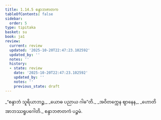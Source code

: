 ```yaml
---
title: 1.14.5 စန္ဒာဘဇာတက
tableOfContents: false
sidebar:
  order: 5
type: tipitaka
basket: su
book: ja1
review:
  current: review
  updated: '2025-10-20T22:47:23.102592'
  updated_by: ''
  notes: ''
  history:
  - state: review
    date: '2025-10-20T22:47:23.102592'
    updated_by: ''
    notes: ''
    previous_state: draft
---
```



<DynamicBreadcrumb />


<ReviewStatus review={frontmatter.review} showDetails={true} />

<HypothesisAnnotation frontmatter={frontmatter} />

<Division number="135" book="ja1" e="ch" v="22" p="31">

<Paragraph number="299" type="verses" book="ja1">
_“စန္ဒာဘံ သူရိယာဘဉ္စ,_  
_ယောဓ ပညာယ ဂါဓ”တိ._  
_အဝိတက္ကေန ဈာနေန,_  
_ဟောတိ အာဘဿရူပဂေါတိ._  


</Paragraph>
</Division>

<Paragraph number="300" type="center" book="ja1">
စန္ဒာဘဇာတကံ ပဉ္စမံ.
</Paragraph>